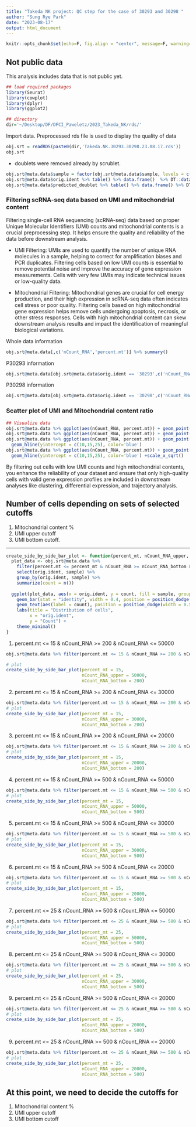 ```yaml
---
title: "Takeda NK project: QC step for the case of 30293 and 30298 "
author: "Sung Rye Park"
date: "2023-08-17"
output: html_document
---
```


```r
knitr::opts_chunk$set(echo=F, fig.align = "center", message=F, warning=F, fig.height = 5, fig.width = 10)
```
## Not public data

This analysis includes data that is not public yet. 

```r
## load required packages
library(Seurat)
library(cowplot)
library(dplyr)
library(ggplot2)

## directory
dir='~/Desktop/DF/DFCI_Paweletz/2023_Takeda_NK/rds/'
```

Import data. 
Preprocessed rds file is used to display the quality of data

```r
obj.srt = readRDS(paste0(dir,'Takeda.NK.30293.30298.23.08.17.rds'))
obj.srt
```

* doublets were removed already by scrublet.  
  

```r
obj.srt@meta.data$sample = factor(obj.srt@meta.data$sample, levels = c('CTL','NKC','TAK','COM'))
obj.srt@meta.data$orig.ident %>% table() %>% data.frame()  %>% DT::datatable(class = 'cell-border stripe', colnames = c('sample', 'number of cells'), rownames = F)
obj.srt@meta.data$predicted_doublet %>% table() %>% data.frame() %>% DT::datatable(colnames = c('doublet', 'number of cells'), rownames = F)
```


### Filtering scRNA-seq data based on UMI and mitochondrial content

Filtering single-cell RNA sequencing (scRNA-seq) data based on proper Unique Molecular Identifiers (UMI) counts and mitochondrial contents is a crucial preprocessing step. It helps ensure the quality and reliability of the data before downstream analysis.  

* UMI Filtering: UMIs are used to quantify the number of unique RNA molecules in a sample, helping to correct for amplification biases and PCR duplicates. Filtering cells based on low UMI counts is essential to remove potential noise and improve the accuracy of gene expression measurements. Cells with very few UMIs may indicate technical issues or low-quality data.  

* Mitochondrial Filtering: Mitochondrial genes are crucial for cell energy production, and their high expression in scRNA-seq data often indicates cell stress or poor quality. Filtering cells based on high mitochondrial gene expression helps remove cells undergoing apoptosis, necrosis, or other stress responses. Cells with high mitochondrial content can skew downstream analysis results and impact the identification of meaningful biological variations.  
  
  
Whole data information  
```r
obj.srt@meta.data[,c('nCount_RNA','percent.mt')] %>% summary()
```
  
P30293 information
```r
obj.srt@meta.data[obj.srt@meta.data$orig.ident == '30293',c('nCount_RNA','percent.mt')] %>% summary()
```
  
P30298 information
```r
obj.srt@meta.data[obj.srt@meta.data$orig.ident == '30298',c('nCount_RNA','percent.mt')] %>% summary()
```
   
   
### Scatter plot of UMI and Mitochondrial content ratio
  
  
```r
## Visualize data
obj.srt@meta.data %>% ggplot(aes(nCount_RNA, percent.mt)) + geom_point(size=0.1, alpha=0.6)
obj.srt@meta.data %>% ggplot(aes(nCount_RNA, percent.mt)) + geom_point(size=0.1, alpha=0.6) +facet_grid(.~orig.ident)
obj.srt@meta.data %>% ggplot(aes(nCount_RNA, percent.mt)) + geom_point(size=0.1, alpha=0.6) +facet_grid(.~orig.ident) +geom_vline(xintercept = c(200,500,1000,20000,30000), color='red') +
  geom_hline(yintercept = c(10,15,25), color='blue')
obj.srt@meta.data %>% ggplot(aes(nCount_RNA, percent.mt)) + geom_point(size=0.1, alpha=0.6) +facet_grid(.~orig.ident) +geom_vline(xintercept = c(200,500,1000,20000,30000,50000), color='red') +
  geom_hline(yintercept = c(10,15,25), color='blue') +scale_x_sqrt()

```
   
    
By filtering out cells with low UMI counts and high mitochondrial contents, you enhance the reliability of your dataset and ensure that only high-quality cells with valid gene expression profiles are included in downstream analyses like clustering, differential expression, and trajectory analysis. 
  
  

## Number of cells depending on sets of selected cutoffs
1. Mitochondrial content %
2. UMI upper cutoff
3. UMI bottom cutoff.   
   
---

```r
create_side_by_side_bar_plot <- function(percent_mt, nCount_RNA_upper, nCount_RNA_bottom) {
  plot_data <- obj.srt@meta.data %>% 
    filter(percent.mt <= percent_mt & nCount_RNA >= nCount_RNA_bottom & nCount_RNA <= nCount_RNA_upper) %>% 
    select(orig.ident, sample) %>% 
    group_by(orig.ident, sample) %>% 
    summarize(count = n())
  
  ggplot(plot_data, aes(x = orig.ident, y = count, fill = sample, group = sample)) +
    geom_bar(stat = "identity", width = 0.4, position = position_dodge(width = 0.5)) +
    geom_text(aes(label = count), position = position_dodge(width = 0.5), vjust = -0.5) +
    labs(title = "Distribution of cells",
         x = "orig.ident",
         y = "Count") +
    theme_minimal()
}
```


1. percent.mt <= 15 & nCount_RNA >= 200 & nCount_RNA <= 50000
```r
obj.srt@meta.data %>% filter(percent.mt <= 15 & nCount_RNA >= 200 & nCount_RNA <= 50000) %>% select(orig.ident, sample) %>% table() %>% data.frame() %>% DT::datatable(class = 'cell-border stripe', colnames = c('sample', 'treatment','number of cells'), rownames = F)

# plot
create_side_by_side_bar_plot(percent_mt = 15, 
                             nCount_RNA_upper = 50000, 
                             nCount_RNA_bottom = 200)

```

2. percent.mt <= 15 & nCount_RNA >= 200 & nCount_RNA <= 30000
```r
obj.srt@meta.data %>% filter(percent.mt <= 15 & nCount_RNA >= 200 & nCount_RNA <= 30000) %>% select(orig.ident, sample) %>% table() %>% data.frame() %>% DT::datatable(class = 'cell-border stripe', colnames = c('sample', 'treatment','number of cells'), rownames = F)
# plot
create_side_by_side_bar_plot(percent_mt = 15, 
                             nCount_RNA_upper = 30000, 
                             nCount_RNA_bottom = 200)

```

3. percent.mt <= 15 & nCount_RNA >= 200 & nCount_RNA <= 20000
```r
obj.srt@meta.data %>% filter(percent.mt <= 15 & nCount_RNA >= 200 & nCount_RNA <= 20000) %>% select(orig.ident, sample) %>% table() %>% data.frame() %>% DT::datatable(class = 'cell-border stripe', colnames = c('sample', 'treatment','number of cells'), rownames = F)
# plot
create_side_by_side_bar_plot(percent_mt = 15, 
                             nCount_RNA_upper = 20000, 
                             nCount_RNA_bottom = 200)

```

4. percent.mt <= 15 & nCount_RNA >= 500 & nCount_RNA <= 50000
```r
obj.srt@meta.data %>% filter(percent.mt <= 15 & nCount_RNA >= 500 & nCount_RNA <= 50000) %>% select(orig.ident, sample) %>% table() %>% data.frame() %>% DT::datatable(class = 'cell-border stripe', colnames = c('sample', 'treatment','number of cells'), rownames = F)
# plot
create_side_by_side_bar_plot(percent_mt = 15, 
                             nCount_RNA_upper = 50000, 
                             nCount_RNA_bottom = 500)

```

5. percent.mt <= 15 & nCount_RNA >= 500 & nCount_RNA <= 30000
```r
obj.srt@meta.data %>% filter(percent.mt <= 15 & nCount_RNA >= 500 & nCount_RNA <= 30000) %>% select(orig.ident, sample) %>% table() %>% data.frame() %>% DT::datatable(class = 'cell-border stripe', colnames = c('sample', 'treatment','number of cells'), rownames = F)
# plot
create_side_by_side_bar_plot(percent_mt = 15, 
                             nCount_RNA_upper = 30000, 
                             nCount_RNA_bottom = 500)

```

6. percent.mt <= 15 & nCount_RNA >= 500 & nCount_RNA <= 20000
```r
obj.srt@meta.data %>% filter(percent.mt <= 15 & nCount_RNA >= 500 & nCount_RNA <= 20000) %>% select(orig.ident, sample) %>% table() %>% data.frame() %>% DT::datatable(class = 'cell-border stripe', colnames = c('sample', 'treatment','number of cells'), rownames = F)
# plot
create_side_by_side_bar_plot(percent_mt = 15, 
                             nCount_RNA_upper = 20000, 
                             nCount_RNA_bottom = 500)

```

7. percent.mt <= 25 & nCount_RNA >= 500 & nCount_RNA <= 50000
```r
obj.srt@meta.data %>% filter(percent.mt <= 25 & nCount_RNA >= 500 & nCount_RNA <= 50000) %>% select(orig.ident, sample) %>% table() %>% data.frame() %>% DT::datatable(class = 'cell-border stripe', colnames = c('sample', 'treatment','number of cells'), rownames = F)
# plot
create_side_by_side_bar_plot(percent_mt = 25, 
                             nCount_RNA_upper = 50000, 
                             nCount_RNA_bottom = 500)

```

8. percent.mt <= 25 & nCount_RNA >= 500 & nCount_RNA <= 30000
```r
obj.srt@meta.data %>% filter(percent.mt <= 25 & nCount_RNA >= 500 & nCount_RNA <= 30000) %>% select(orig.ident, sample) %>% table() %>% data.frame() %>% DT::datatable(class = 'cell-border stripe', colnames = c('sample', 'treatment','number of cells'), rownames = F)
# plot
create_side_by_side_bar_plot(percent_mt = 25, 
                             nCount_RNA_upper = 30000, 
                             nCount_RNA_bottom = 500)

```

9. percent.mt <= 25 & nCount_RNA >= 500 & nCount_RNA <= 20000
```r
obj.srt@meta.data %>% filter(percent.mt <= 25 & nCount_RNA >= 500 & nCount_RNA <= 20000) %>% select(orig.ident, sample) %>% table() %>% data.frame() %>% DT::datatable(class = 'cell-border stripe', colnames = c('sample', 'treatment','number of cells'), rownames = F)
# plot
create_side_by_side_bar_plot(percent_mt = 25, 
                             nCount_RNA_upper = 20000, 
                             nCount_RNA_bottom = 500)

```

9. percent.mt <= 25 & nCount_RNA >= 500 & nCount_RNA <= 20000
```r
obj.srt@meta.data %>% filter(percent.mt <= 25 & nCount_RNA >= 500 & nCount_RNA <= 20000) %>% select(orig.ident, sample) %>% table() %>% data.frame() %>% DT::datatable(class = 'cell-border stripe', colnames = c('sample', 'treatment','number of cells'), rownames = F)
# plot
create_side_by_side_bar_plot(percent_mt = 25, 
                             nCount_RNA_upper = 20000, 
                             nCount_RNA_bottom = 500)

```


## At this point, we need to decide the cutoffs for 
1. Mitochondrial content %
2. UMI upper cutoff
3. UMI bottom cutoff
  
  
  
  




